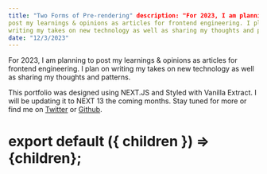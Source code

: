 ```yaml
---
title: "Two Forms of Pre-rendering" description: "For 2023, I am planning to
post my learnings & opinions as articles for frontend engineering. I plan on
writing my takes on new technology as well as sharing my thoughts and patterns."
date: "12/3/2023"
---
```


For 2023, I am planning to post my learnings & opinions as articles for frontend
engineering. I plan on writing my takes on new technology as well as sharing my
thoughts and patterns.

This portfolio was designed using NEXT.JS and Styled with Vanilla Extract. I
will be updating it to NEXT 13 the coming months. Stay tuned for more or find me
on [Twitter](https://twitter.com/scottykaye) or
[Github](https://github.com/scottykaye).

# export default ({ children }) => <App>{children}</App>;
